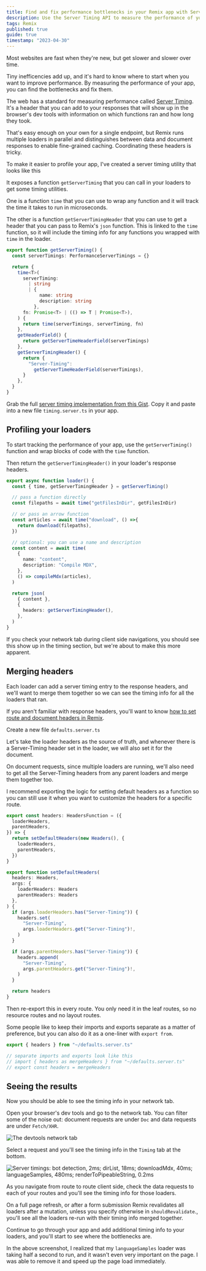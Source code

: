 ```yaml
---
title: Find and fix performance bottlenecks in your Remix app with Server Timing
description: Use the Server Timing API to measure the performance of your app and find bottlenecks. I've built a server timing utility function for Remix. Merge the timing info from multiple loaders into a single request.
tags: Remix
published: true
guide: true
timestamp: "2023-04-30"
---
```


Most websites are fast when they're new, but get slower and slower over time.

Tiny inefficencies add up, and it's hard to know where to start when you want to improve performance. By measuring the performance of your app, you can find the bottlenecks and fix them.

The web has a standard for measuring performance called [Server Timing](https://developer.mozilla.org/en-US/docs/Web/HTTP/Headers/Server-Timing). It's a header that you can add to your responses that will show up in the browser's dev tools with information on which functions ran and how long they took.

That's easy enough on your own for a single endpoint, but Remix runs multiple loaders in parallel and distinguishes between data and document responses to enable fine-grained caching. Coordinating these headers is tricky.

To make it easier to profile your app, I've created a server timing utility that looks like this

It exposes a function `getServerTiming` that you can call in your loaders to get some timing utilities.

One is a function `time` that you can use to wrap any function and it will track the time it takes to run in microseconds.

The other is a function `getServerTimingHeader` that you can use to get a header that you can pass to Remix's `json` function. This is linked to the `time` function, so it will include the timing info for any functions you wrapped with `time` in the loader.

```ts
export function getServerTiming() {
  const serverTimings: PerformanceServerTimings = {}

  return {
    time<T>(
      serverTiming:
        | string
        | {
            name: string
            description: string
          },
      fn: Promise<T> | (() => T | Promise<T>),
    ) {
      return time(serverTimings, serverTiming, fn)
    },
    getHeaderField() {
      return getServerTimeHeaderField(serverTimings)
    },
    getServerTimingHeader() {
      return {
        "Server-Timing":
          getServerTimeHeaderField(serverTimings),
      }
    },
  }
}
```

Grab the full [server timing implementation from this Gist](https://gist.github.com/jacobparis/1e428524be3a31096ba3ecb35a7a15bb). Copy it and paste into a new file `timing.server.ts` in your app.

## Profiling your loaders

To start tracking the performance of your app, use the `getServerTiming()` function and wrap blocks of code with the `time` function.

Then return the `getServerTimingHeader()` in your loader's response headers.

```ts
export async function loader() {
  const { time, getServerTimingHeader } = getServerTiming()

  // pass a function directly
  const filepaths = await time("getFilesInDir", getFilesInDir)

  // or pass an arrow function
  const articles = await time("download", () =>{
    return download(filepaths),
  })

  // optional: you can use a name and description
  const content = await time(
    {
      name: "content",
      description: "Compile MDX",
    },
    () => compileMdx(articles),
  )

  return json(
    { content },
    {
      headers: getServerTimingHeader(),
    },
  )
}
```

If you check your network tab during client side navigations, you should see this show up in the timing section, but we're about to make this more apparent.

## Merging headers

Each loader can add a server timing entry to the response headers, and we'll want to merge them together so we can see the timing info for all the loaders that ran.

If you aren't familiar with response headers, you'll want to know [how to set route and document headers in Remix](/content/remix-headers).

Create a new file `defaults.server.ts`

Let's take the loader headers as the source of truth, and whenever there is a Server-Timing header set in the loader, we will also set it for the document.

On document requests, since multiple loaders are running, we'll also need to get all the Server-Timing headers from any parent loaders and merge them together too.

I recommend exporting the logic for setting default headers as a function so you can still use it when you want to customize the headers for a specific route.

```ts
export const headers: HeadersFunction = ({
  loaderHeaders,
  parentHeaders,
}) => {
  return setDefaultHeaders(new Headers(), {
    loaderHeaders,
    parentHeaders,
  })
}

export function setDefaultHeaders(
  headers: Headers,
  args: {
    loaderHeaders: Headers
    parentHeaders: Headers
  },
) {
  if (args.loaderHeaders.has("Server-Timing")) {
    headers.set(
      "Server-Timing",
      args.loaderHeaders.get("Server-Timing")!,
    )
  }

  if (args.parentHeaders.has("Server-Timing")) {
    headers.append(
      "Server-Timing",
      args.parentHeaders.get("Server-Timing")!,
    )
  }

  return headers
}
```

Then re-export this in every route.<SideNote> You only need it in the leaf routes, so no resource routes and no layout routes. </SideNote>

Some people like to keep their imports and exports separate as a matter of preference, but you can also do it as a one-liner with `export from`.

```ts
export { headers } from "~/defaults.server.ts"

// separate imports and exports look like this
// import { headers as mergeHeaders } from "~/defaults.server.ts"
// export const headers = mergeHeaders
```

## Seeing the results

Now you should be able to see the timing info in your network tab.

Open your browser's dev tools and go to the network tab. You can filter some of the noise out: document requests are under `Doc` and data requests are under `Fetch/XHR`.

![The devtools network tab](https://user-images.githubusercontent.com/5633704/235328644-0aaacf60-007b-4fcc-a174-70346f86bf2a.png)

Select a request and you'll see the timing info in the `Timing` tab at the bottom.

![Server timings: bot detection, 2ms; dirList, 18ms; downloadMdx, 40ms; languageSamples, 480ms; renderToPipeableString, 0.2ms](https://user-images.githubusercontent.com/5633704/235328694-a03e783d-34c8-4266-b710-ea8a845308b6.png)

As you navigate from route to route client side, check the data requests to each of your routes and you'll see the timing info for those loaders.

On a full page refresh, or after a form submission<SideNote> Remix revalidates all loaders after a mutation, unless you specify otherwise in `shouldRevalidate`.</SideNote>, you'll see all the loaders re-run with their timing info merged together.

Continue to go through your app and add additional timing info to your loaders, and you'll start to see where the bottlenecks are.

In the above screenshot, I realized that my `languageSamples` loader was taking half a second to run, and it wasn't even very important on the page. I was able to remove it and speed up the page load immediately.
